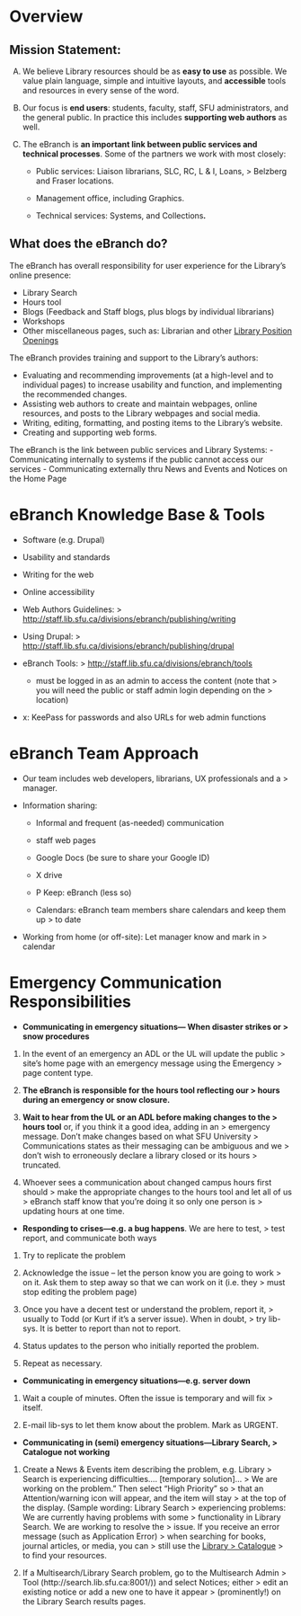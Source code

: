 # Overview
## Mission Statement:

A.  We believe Library resources should be as **easy to use** as possible. We value plain language, simple and intuitive layouts, and **accessible** tools and resources in every sense of the word.

B.  Our focus is **end users**: students, faculty, staff, SFU administrators, and the general public. In practice this includes **supporting web authors** as well.

C.  The eBranch is **an important link between public services and technical processes**. Some of the partners we work with most closely:

    -   Public services: Liaison librarians, SLC, RC, L & I, Loans,
        > Belzberg and Fraser locations.

    -   Management office, including Graphics.

    -   Technical services: Systems, and Collections***.***

## What does the eBranch do?

The eBranch has overall responsibility for user experience for the
Library's online presence:

-   Library Search
-   Hours tool
-   Blogs (Feedback and Staff blogs, plus blogs by individual librarians)
-   Workshops
-   Other miscellaneous pages, such as: Librarian and other [Library Position Openings](http://www.lib.sfu.ca/about/positions)

The eBranch provides training and support to the Library's authors:

-   Evaluating and recommending improvements (at a high-level and to individual pages) to increase usability and function, and implementing the recommended changes.
-   Assisting web authors to create and maintain webpages, online resources, and posts to the Library webpages and social media.
-   Writing, editing, formatting, and posting items to the Library's website.
-   Creating and supporting web forms.

The eBranch is the link between public services and Library Systems:
-   Communicating internally to systems if the public cannot access our services
-   Communicating externally thru News and Events and Notices on the Home Page

eBranch Knowledge Base & Tools
==============================

-   Software (e.g. Drupal)

-   Usability and standards

-   Writing for the web

-   Online accessibility

-   Web Authors Guidelines:
    > [[http://staff.lib.sfu.ca/divisions/ebranch/publishing/writing]{.underline}](http://staff.lib.sfu.ca/divisions/ebranch/publishing/writing)

-   Using Drupal:
    > [[http://staff.lib.sfu.ca/divisions/ebranch/publishing/drupal]{.underline}](http://staff.lib.sfu.ca/divisions/ebranch/publishing/drupal)

-   eBranch Tools:
    > [[http://staff.lib.sfu.ca/divisions/ebranch/tools]{.underline}](http://staff.lib.sfu.ca/divisions/ebranch/tools)

    -   must be logged in as an admin to access the content (note that
        > you will need the public or staff admin login depending on the
        > location)

-   x: KeePass for passwords and also URLs for web admin functions

eBranch Team Approach
=====================

-   Our team includes web developers, librarians, UX professionals and a
    > manager.

-   Information sharing:

    -   Informal and frequent (as-needed) communication

    -   staff web pages

    -   Google Docs (be sure to share your Google ID)

    -   X drive

    -   P Keep: eBranch (less so)

    -   Calendars: eBranch team members share calendars and keep them up
        > to date

-   Working from home (or off-site): Let manager know and mark in
    > calendar

Emergency Communication Responsibilities
========================================

-   **Communicating in emergency situations--- When disaster strikes or
    > snow procedures**

1.  In the event of an emergency an ADL or the UL will update the public
    > site's home page with an emergency message using the Emergency
    > page content type.

2.  **The eBranch is responsible for the** **hours tool reflecting our
    > hours during an emergency or snow closure. **

3.  **Wait to hear from the UL or an ADL before making changes to the
    > hours tool** or, if you think it a good idea, adding in an
    > emergency message. Don't make changes based on what SFU University
    > Communications states as their messaging can be ambiguous and we
    > don't wish to erroneously declare a library closed or its hours
    > truncated.

4.  Whoever sees a communication about changed campus hours first should
    > make the appropriate changes to the hours tool and let all of us
    > eBranch staff know that you're doing it so only one person is
    > updating hours at one time.

-   **Responding to crises---e.g. a bug happens**. We are here to test,
    > test report, and communicate both ways

1.  Try to replicate the problem

2.  Acknowledge the issue -- let the person know you are going to work
    > on it. Ask them to step away so that we can work on it (i.e. they
    > must stop editing the problem page)

3.  Once you have a decent test or understand the problem, report it,
    > usually to Todd (or Kurt if it's a server issue). When in doubt,
    > try lib-sys. It is better to report than not to report.

4.  Status updates to the person who initially reported the problem.

5.  Repeat as necessary.

-   **Communicating in emergency situations---e.g. server down**

1.  Wait a couple of minutes. Often the issue is temporary and will fix
    > itself.

2.  E-mail lib-sys to let them know about the problem. Mark as URGENT.

-   **Communicating in (semi) emergency situations---Library Search,
    > Catalogue not working**

1.  Create a News & Events item describing the problem, e.g. Library
    > Search is experiencing difficulties.... \[temporary solution\]...
    > We are working on the problem." Then select "High Priority" so
    > that an Attention/warning icon will appear, and the item will stay
    > at the top of the display. (Sample wording: Library Search
    > experiencing problems: We are currently having problems with some
    > functionality in Library Search. We are working to resolve the
    > issue. If you receive an error message (such as Application Error)
    > when searching for books, journal articles, or media, you can
    > still use the [[Library
    > Catalogue]{.underline}](https://sfu-primo.hosted.exlibrisgroup.com/primo-explore/search?vid=SFUL&sortby=rank)
    > to find your resources.

2.  If a Multisearch/Library Search problem, go to the Multisearch Admin
    > Tool (http://search.lib.sfu.ca:8001/)) and select Notices; either
    > edit an existing notice or add a new one to have it appear
    > (prominently!) on the Library Search results pages.
